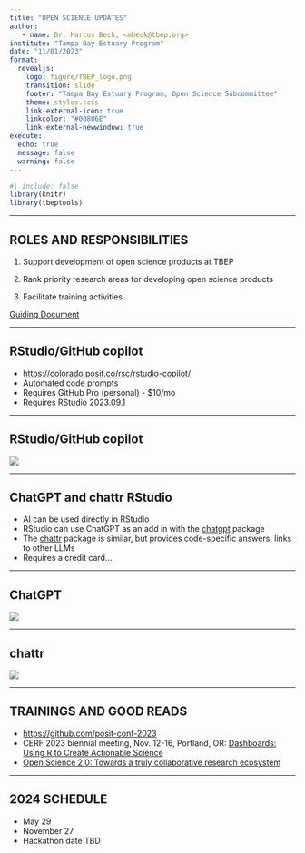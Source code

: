 ```yaml
---
title: "OPEN SCIENCE UPDATES"
author: 
   - name: Dr. Marcus Beck, <mbeck@tbep.org>
institute: "Tampa Bay Estuary Program"
date: "11/01/2023"
format:
  revealjs:
    logo: figure/TBEP_logo.png
    transition: slide
    footer: "Tampa Bay Estuary Program, Open Science Subcommittee"
    theme: styles.scss
    link-external-icon: true
    linkcolor: "#00806E"
    link-external-newwindow: true
execute:
  echo: true
  message: false
  warning: false
---
```


```r
#| include: false
library(knitr)
library(tbeptools)
```

------------------------------------------------------------------------

## ROLES AND RESPONSIBILITIES

1.  Support development of open science products at TBEP

2.  Rank priority research areas for developing open science products

3.  Facilitate training activities

[Guiding Document](https://docs.google.com/document/d/1w6dVTwfYYDRVzGPXy0jyHxV4mwOutEY_ISMP1oAdZ_c/edit)

------------------------------------------------------------------------

## RStudio/GitHub copilot

-   <https://colorado.posit.co/rsc/rstudio-copilot/>
-   Automated code prompts
-   Requires GitHub Pro (personal) - \$10/mo
-   Requires RStudio 2023.09.1

------------------------------------------------------------------------

## RStudio/GitHub copilot

![](media/copilot_vid.gif)

------------------------------------------------------------------------

## ChatGPT and chattr RStudio

-   AI can be used directly in RStudio
-   RStudio can use ChatGPT as an add in with the [chatgpt](https://github.com/jcrodriguez1989/chatgpt) package
-   The [chattr](https://mlverse.github.io/chattr/) package is similar, but provides code-specific answers, links to other LLMs
-   Requires a credit card...

------------------------------------------------------------------------

## ChatGPT

![](media/chatgptaddin2.gif)

------------------------------------------------------------------------

## chattr

![](media/chattr2.gif)

------------------------------------------------------------------------

## TRAININGS AND GOOD READS

-   <https://github.com/posit-conf-2023>
-   CERF 2023 biennial meeting, Nov. 12-16, Portland, OR: [Dashboards: Using R to Create Actionable Science](https://conference.cerf.science/2023-workshop--dashboards--using-r-to-create-actionable-science)
-   [Open Science 2.0: Towards a truly collaborative research ecosystem](https://journals.plos.org/plosbiology/article?id=10.1371/journal.pbio.3002362)

------------------------------------------------------------------------

## 2024 SCHEDULE

-   May 29
-   November 27
-   Hackathon date TBD
